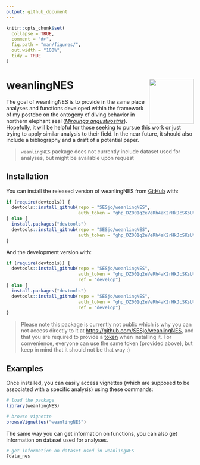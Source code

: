```yaml
---
output: github_document
---
```


<!-- README.md is generated from README.Rmd. Please edit that file -->

```r
knitr::opts_chunk$set(
  collapse = TRUE,
  comment = "#>",
  fig.path = "man/figures/",
  out.width = "100%",
  tidy = TRUE
)
```

<!-- badges: start -->
<!-- badges: end -->

# weanlingNES  <img src="man/figures/logo.png" align="right" alt="" width="120"/>

The goal of weanlingNES is to provide in the same place analyses and functions developed within the framework of my postdoc on the ontogeny of diving behavior in northern elephant seal ([*Mirounga angustirostris*](https://en.wikipedia.org/wiki/Northern_elephant_seal)). Hopefully, it will be helpful for those seeking to pursue this work or just trying to apply similar analysis to their field. In the near future, it should also include a bibliography and a draft of a potential paper.

> `weanlingNES` package does not currently include dataset used for analyses, but might be available upon request


## Installation

You can install the released version of weanlingNES from [GitHub](https://github.com/) with:

``` r
if (require(devtools)) {
  devtools::install_github(repo = "SESjo/weanlingNES", 
                           auth_token = "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")
} else {
  install.packages("devtools")
  devtools::install_github(repo = "SESjo/weanlingNES", 
                           auth_token = "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")
}
```

And the development version with:

``` r
if (require(devtools)) {
  devtools::install_github(repo = "SESjo/weanlingNES", 
                           auth_token = "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", 
                           ref = "develop")
} else {
  install.packages("devtools")
  devtools::install_github(repo = "SESjo/weanlingNES", 
                           auth_token = "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", 
                           ref = "develop")
}
```

> Please note this package is currently not public which is why you can not access directly to it at [https://github.com/SESjo/weanlingNES](https://github.com/SESjo/weanlingNES), and that you are required to provide a [token](https://en.wikipedia.org/wiki/Access_token) when installing it. For convenience, everyone can use the same token (provided above), but keep in mind that it should not be that way :)

## Examples

Once installed, you can easily access vignettes (which are supposed to be associated with a specific analysis) using these commands:

``` r
# load the package
library(weanlingNES)

# browse vignette
browseVignettes("weanlingNES")
```

The same way you can get information on functions, you can also get information on dataset used for analyses.

``` r
# get information on dataset used in weanlingNES
?data_nes
```
